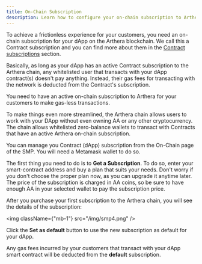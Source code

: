 ```yaml
---
title: On-Chain Subscription
description: Learn how to configure your on-chain subscription to Arthera
---
```



To achieve a frictionless experience for your customers, you need an on-chain subscription for your dApp on the Arthera blockchain. We call this a Contract subscription and you can find more about them in the [Contract subscriptions](/learn/about-arthera/pricing-models#contract-subscriptions) section.

Basically, as long as your dApp has an active Contract subscription to the Arthera chain, any whitelisted user that transacts with your dApp contract(s) doesn't pay anything. Instead, their gas fees for transacting with the network is deducted from the Contract's subscription.

<Alert severity="warning">
  You need to have an active on-chain subscription to Arthera for your customers
  to make gas-less transactions.
</Alert>
<br />

To make things even more streamlined, the Arthera chain allows users to work with your DApp without even owning AA or any other cryptocurrency.
The chain allows whitelisted zero-balance wallets to transact with Contracts that have an active Arthera on-chain subscription.

You can manage you Contract (dApp) subscription from the On-Chain page of the SMP. You will need a Metamask wallet to do so.

The first thing you need to do is to **Get a Subscription**. To do so, enter your smart-contract address and buy a plan that suits your needs. Don't worry if you don't choose the proper plan now, as you can upgrade it anytime later.
The price of the subscription is charged in AA coins, so be sure to have enough AA in your selected wallet to pay the subscription price.

After you purchase your first subscription to the Arthera chain, you will see the details of the subscription:

<img className={"mb-1"} src="/img/smp4.png" />

Click the **Set as default** button to use the new subscription as default for your dApp.

Any gas fees incurred by your customers that transact with your dApp smart contract will be deducted from the **default** subscription.
